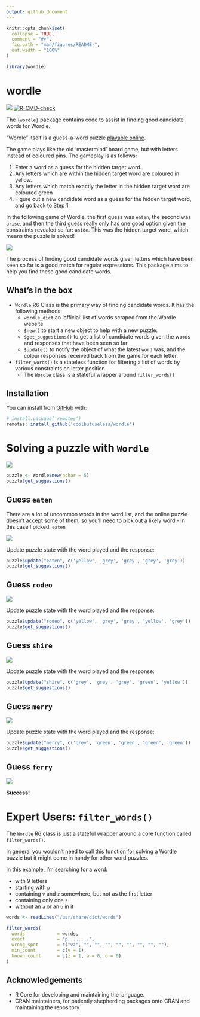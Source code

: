 ```yaml
---
output: github_document
---
```


<!-- README.md is generated from README.Rmd. Please edit that file -->

```r
knitr::opts_chunk$set(
  collapse = TRUE,
  comment = "#>",
  fig.path = "man/figures/README-",
  out.width = "100%"
)

library(wordle)
```

# wordle

<!-- badges: start -->
![](https://img.shields.io/badge/cool-useless-green.svg)
[![R-CMD-check](https://github.com/coolbutuseless/wordle/workflows/R-CMD-check/badge.svg)](https://github.com/coolbutuseless/wordle/actions)
<!-- badges: end -->


The `{wordle}` package contains code to assist in finding good candidate
words for Wordle.

"Wordle" itself is a guess-a-word puzzle [playable online](https://www.powerlanguage.co.uk/wordle/).

The game plays like the old 'mastermind' board game, but with letters instead of
coloured pins.  The gameplay is as follows:

1. Enter a word as a guess for the hidden target word.
2. Any letters which are within the hidden target word are coloured in yellow.
3. Any letters which match exactly the letter in the hidden target word are
   coloured green
4. Figure out a new candidate word as a guess for the hidden target word,
   and go back to Step 1.
   
In the following game of Wordle, the first guess was `eaten`, the second was
`arise`, and then the third guess really only has one good option given the
constraints revealed so far: `aside`.  This was the hidden target word, 
which means the puzzle is solved!

<img src="man/figures/eg.png" />
   
   


The process of finding good candidate words given letters which have been seen
so far is a good match for regular expressions.  This package aims to help
you find these good candidate words.

## What's in the box

* `Wordle` R6 Class is the primary way of finding candidate words. It has the 
  following methods:
    * `wordle_dict` an 'official' list of words scraped from the Wordle website
    * `$new()` to start a new object to help with a new puzzle. 
    * `$get_suggestions()` to get a list of candidate words given the words
      and responses that have been seen so far
    * `$update()` to notify the object of what the latest `word` was, and the 
      colour responses received back from the game for each letter.
* `filter_words()` is a stateless function for filtering a list of words 
  by various constraints on letter position.
    * The `Wordle` class is a stateful wrapper around `filter_words()`

## Installation

You can install from [GitHub](https://github.com/coolbutuseless/wordle) with:

``` r
# install.package('remotes')
remotes::install_github('coolbutuseless/wordle')
```



# Solving a puzzle with `Wordle`

<img src="man/figures/00.png" />



```r
puzzle <- Wordle$new(nchar = 5)
puzzle$get_suggestions()
```

## Guess `eaten`

There are a lot of uncommon words in the word list, and the online puzzle doesn't
accept some of them, so you'll need to pick out a likely word - in this case
I picked: `eaten`


<img src="man/figures/01.png" />


Update puzzle state with the word played and the response:

```r
puzzle$update("eaten", c('yellow', 'grey', 'grey', 'grey', 'grey'))
puzzle$get_suggestions()
```


## Guess `rodeo`

<img src="man/figures/02.png" />


Update puzzle state with the word played and the response:

```r
puzzle$update("rodeo", c('yellow', 'grey', 'grey', 'yellow', 'grey'))
puzzle$get_suggestions()
```

## Guess `shire`

<img src="man/figures/03.png" />


Update puzzle state with the word played and the response:

```r
puzzle$update("shire", c('grey', 'grey', 'grey', 'green', 'yellow'))
puzzle$get_suggestions()
```

## Guess `merry`

<img src="man/figures/04.png" />


Update puzzle state with the word played and the response:

```r
puzzle$update("merry", c('grey', 'green', 'green', 'green', 'green'))
puzzle$get_suggestions()
```

## Guess `ferry`

<img src="man/figures/05.png" />

**Success!**


# Expert Users: `filter_words()`

The `Wordle` R6 class is just a stateful wrapper around a core function 
called `filter_words()`.

In general you wouldn't need to call this function for solving a Wordle puzzle
but it might come in handy for other word puzzles.

In this example, I'm searching for a word:

* with 9 letters
* starting with `p`
* containing `v` and `z` somewhere, but not as the first letter
* containing only one `z`
* without an `a` or an `o` in it

```r
words <- readLines("/usr/share/dict/words")

filter_words(
  words            = words,
  exact            = "p........",
  wrong_spot       = c("vz", "", "", "", "", "", "", "", ""),
  min_count        = c(v = 1),
  known_count      = c(z = 1, a = 0, o = 0)
)
```










## Acknowledgements

* R Core for developing and maintaining the language.
* CRAN maintainers, for patiently shepherding packages onto CRAN and maintaining
  the repository

